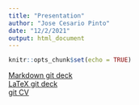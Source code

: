 ```yaml
---
title: "Presentation"
author: "Jose Cesario Pinto"
date: "12/2/2021"
output: html_document
---
```


```r
knitr::opts_chunk$set(echo = TRUE)
```

[Markdown git deck](https://stat850-unl.github.io/11-presentation-joseguilhermecpp/Slides.pdf)      
[LaTeX git deck](https://stat850-unl.github.io/11-presentation-joseguilhermecpp/Cesario_Jose_Presentation.html)       
[git CV](https://stat850-unl.github.io/11-presentation-joseguilhermecpp/blob/master/Jose_Cesario_Resume%20(2).pdf)       